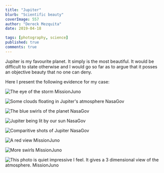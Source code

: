 ```yaml
---
title: "Jupiter"
blurb: "Scientific beauty"
coverImage: 557
author: "Dereck Mezquita"
date: 2019-04-18

tags: [photography, science]
published: true
comments: true
---
```


<!-- TODO: need to figure out how to get figure captions -->
<!-- consider: https://stackoverflow.com/questions/19331362/using-an-image-caption-in-markdown-jekyll -->

Jupiter is my favourite planet. It simply is the most beautiful. It would be difficult to state otherwise and I would go so far as to argue that it posses an objective beauty that no one can deny.

Here I present the following evidence for my case:

![The eye of the storm [MissionJuno](https://www.missionjuno.swri.edu/junocam/processing?id=6810)](/blog/20190418_jupiter/jupiter1.jpg)

![Some clouds floating in Jupiter's atmosphere [NasaGov](https://www.nasa.gov/image-feature/jpl/pia21981/rose-colored-jupiter)](/blog/20190418_jupiter/jupiter2.jpg)

![The blue swirls of the planet [NasaGov](https://www.nasa.gov/image-feature/jpl/chaotic-clouds-of-jupiter)](/blog/20190418_jupiter/jupiter3.jpg)

![Jupiter being lit by our sun [NasaGov](https://www.nasa.gov/image-feature/seeing-jupiter)](/blog/20190418_jupiter/jupiter4.jpg)

![Comparitive shots of Jupiter [NasaGov](https://www.nasa.gov/feature/jpl/time-lapse-sequence-of-jupiter-s-north)](/blog/20190418_jupiter/jupiter5.jpg)

![A red view [MissionJuno](https://www.missionjuno.swri.edu/junocam/processing?id=6829)](/blog/20190418_jupiter/jupiter6.jpg)

![More swirls [MissionJuno](https://www.missionjuno.swri.edu/junocam/processing?id=6808)](/blog/20190418_jupiter/jupiter7.png)

![This photo is quiet impressive I feel. It gives a 3 dimensional view of the atmosphere. [MissionJuno](https://www.missionjuno.swri.edu/junocam/processing?id=6801)](/blog/20190418_jupiter/jupiter8.png)